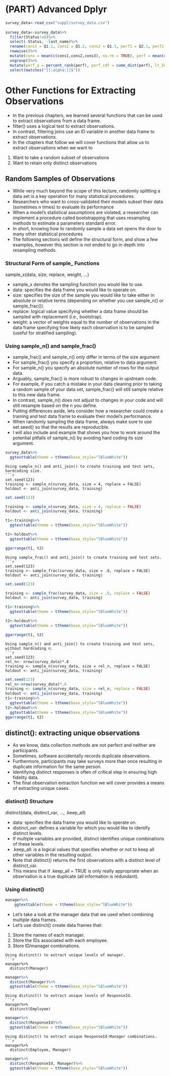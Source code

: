# (PART) Advanced Dplyr {-}


```r
survey_data<-read_csv("suppl/survey_data.csv")
  
survey_data<-survey_data%>%
  filter(Status!=8)%>%
  select(-Status, -last_name)%>%
  rename(cons1 = Q1.1, cons2 = Q1.2, cons3 = Q1.3, perf1 = Q2.1, perf2 = Q2.2, perf3 = Q2.3)%>%
  rowwise()%>%
  mutate(cons = mean(c(cons1,cons2,cons3), na.rm = TRUE), perf = mean(c(perf1,perf2,perf3), na.rm = TRUE))%>%
  ungroup()%>%
  mutate(perf_p = percent_rank(perf), perf_cdf = cume_dist(perf), lt_50p = if_else(perf_p<=.5, 1, 0))%>%
  select(matches("[[:alpha:]]$"))
```


# Other Functions for Extracting Observations

- In the previous chapters, we learned several functions that can be used to extract observations from a data frame. 
- filter() uses a logical test to extract observations.
- In contrast, filtering joins use an ID variable in another data frame to extract observations.
- In the chapters that follow we will cover functions that allow us to extract observations when we want to 

<div class=list>
1. Want to take a random subset of observations
2. Want to retain only distinct observations
</div>


## Random Samples of Observations
- While very much beyond the scope of this lecture, randomly splitting a data set is a key operation for many statistical procedures. 
- Researchers who want to cross-validated their models subset their data (sometimes $n$ times) to evaluate its performance
- When a model's statistical assumptions are violated, a researcher can implement a procedure called bootstrapping that uses resampling methods to estimate a parameters standard error. 
- In short, knowing how to randomly sample a data set opens the door to many other statistical procedures
- The following sections will define the structural form, and show a few examples, however this section is not ended to go in depth into resampling methods. 

### Structural Form of sample_ Functions
<div class = activity>
<div class = structure>
sample_x(data, size, replace, weight, ...)</div>
- sample_x denotes the sampling function you would like to use.
- data: specifies the data frame you would like to operate on.
- size: specifies the size of the sample you would like to take either in absolute or relative terms (depending on whether you use sample_n() or sample_frac()).
- replace: logical value specifying whether a data frame should be sampled with replacement (i.e., bootstrap). 
- weight: a vector of weights equal to the number of observations in the data frame specifying how likely each observation is to be sampled (useful for stratified sampling). 
</div>

### Using sample_n() and sample_frac()
- sample_frac() and sample_n() only differ in terms of the size argument
- For sample_frac() you specify a proportion, relative to data argument. 
- For sample_n() you specify an absolute number of rows for the output data. 
- Arguably, sample_frac() is more robust to changes in upstream code. 
- For example, if you catch a mistake in your data cleaning prior to taking a random sample of your data set, sample_frac() will still sample relative to this new data frame. 
- In contrast, sample_n() does not adjust to changes in your code and will still resample based on the n you define.
- Putting differences aside, lets consider how a researcher could create a training and test data frame to evaluate their model's performance.
- When randomly sampling the data frame, always make sure to use set.seed() so that the results are reproducible.
- I will also include and example that shows you how to work around the potential pitfalls of sample_n() by avoiding hard coding its size argument.


```r
survey_data%>%
  ggtexttable(theme = ttheme(base_style="lBlueWhite"))
```


```example
Using sample_n() and anti_join() to create training and test sets, hardcoding size.
```r
set.seed(123)
training <- sample_n(survey_data, size = 4, replace = FALSE)
holdout <- anti_join(survey_data, training)
```

```r
set.seed(123)

training <- sample_n(survey_data, size = 4, replace = FALSE) 
holdout <- anti_join(survey_data, training)

t1<-training%>%
  ggtexttable(theme = ttheme(base_style="lBlueWhite"))

t2<-holdout%>%
  ggtexttable(theme = ttheme(base_style="lBlueWhite"))

ggarrange(t1, t2)
```

```example
Using sample_frac() and anti_join() to create training and test sets.
```r
set.seed(123)
training <- sample_frac(survey_data, size = .8, replace = FALSE)
holdout <- anti_join(survey_data, training)
```

```r
set.seed(123)

training <- sample_frac(survey_data, size = .8, replace = FALSE) 
holdout <- anti_join(survey_data, training)

t1<-training%>%
  ggtexttable(theme = ttheme(base_style="lBlueWhite"))

t2<-holdout%>%
  ggtexttable(theme = ttheme(base_style="lBlueWhite"))

ggarrange(t1, t2)

```


```example
Using sample_n() and anti_join() to create training and test sets, without hardcoding n.
```r
set.seed(123)
rel_n<- nrow(survey_data)*.8
training <- sample_n(survey_data, size = rel_n, replace = FALSE)
holdout <- anti_join(survey_data, training)
```

```r
set.seed(123)
rel_n<-nrow(survey_data)*.8
training <- sample_n(survey_data, size = rel_n, replace = FALSE) 
holdout <- anti_join(survey_data, training)
t1<-training%>%
  ggtexttable(theme = ttheme(base_style="lBlueWhite"))
t2<-holdout%>%
  ggtexttable(theme = ttheme(base_style="lBlueWhite"))
ggarrange(t1, t2)
```


## distinct(): extracting unique observations
- As we know, data collection methods are not perfect and neither are participants. 
- Sometimes, software accidentally records duplicate observations. 
- Furthermore, participants may take surveys more than once resulting in duplicate information for the same person.
- Identifying distinct responses is often of critical step in ensuring high fidelity data.
- The final observation extraction function we will cover provides a means of extracting unique cases.

### distinct() Structure
<div class = activity>
<div class = structure>
distinct(data, distinct_var, ..., .keep_all)</div>
- data: specifies the data frame you would like to operate on.
- distinct_var: defines a variable for which you would like to identify distinct levels.
- If multiple variables are provided, distinct identifies unique combinations of these levels.
- .keep_all: is a logical values that specifies whether or not to keep all other variables in the resulting output.
- Note that distinct() returns the first observations with a distinct level of distinct_var.
- This means that if .keep_all = TRUE is only really appropriate when an observation is a true duplicate (all information is redundant).
</div>

### Using distinct()
```r
manager%>%
    ggtexttable(theme = ttheme(base_style="lBlueWhite"))
```

- Let's take a look at the manager data that we used when combining multiple data frames.
- Let's use distinct() create data frames that:

<div class = list>
1. Store the names of each manager.
2. Store the IDs associated with each employee.
3. Store ID/manager combinations.
</div>


```example
Using distinct() to extract unique levels of manager.
```r
manager%>%
  distinct(Manager)
```

```r
manager%>%
  distinct(Manager)%>%
  ggtexttable(theme = ttheme(base_style="lBlueWhite"))
```

```example
Using distinct() to extract unique levels of ResponseId.
```r
manager%>%
  distinct(Employee)
```

```r
manager%>%
  distinct(ResponseId)%>%
  ggtexttable(theme = ttheme(base_style="lBlueWhite"))
```

```example
Using distinct() to extract unique ResponseId-Manager combinations.
```r
manager%>%
  distinct(Employee, Manager)
```

```r
manager%>%
  distinct(ResponseId, Manager)%>%
  ggtexttable(theme = ttheme(base_style="lBlueWhite"))
```